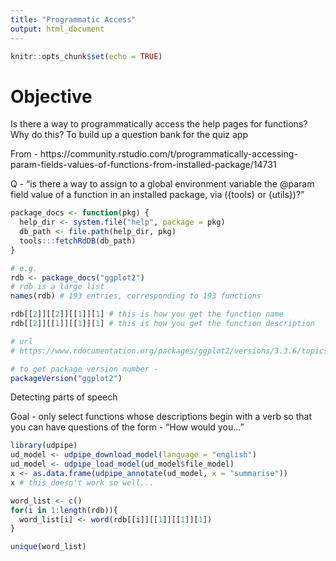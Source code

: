 ```yaml
---
title: "Programmatic Access"
output: html_document
---
```


```r
knitr::opts_chunk$set(echo = TRUE)
```

# Objective

Is there a way to programmatically access the help pages for functions?
Why do this? To build up a question bank for the quiz app

From - https://community.rstudio.com/t/programmatically-accessing-param-fields-values-of-functions-from-installed-package/14731

Q - "is there a way to assign to a global environment variable the @param field value of a function in an installed package, via ({tools} or {utils})?"

```r
package_docs <- function(pkg) {
  help_dir <- system.file("help", package = pkg)
  db_path <- file.path(help_dir, pkg)
  tools:::fetchRdDB(db_path)
}

# e.g.
rdb <- package_docs("ggplot2")
# rdb is a large list
names(rdb) # 193 entries, corresponding to 193 functions

rdb[[2]][[2]][[1]][1] # this is how you get the function name
rdb[[2]][[1]][[1]][1] # this is how you get the function description

# url
# https://www.rdocumentation.org/packages/ggplot2/versions/3.3.6/topics/add_theme

# to get package version number - 
packageVersion("ggplot2")
```

Detecting parts of speech

Goal - only select functions whose descriptions begin with a verb so that you can have questions of the form - 
"How would you..."
```r
library(udpipe)
ud_model <- udpipe_download_model(language = "english")
ud_model <- udpipe_load_model(ud_model$file_model)
x <- as.data.frame(udpipe_annotate(ud_model, x = "summarise"))
x # this doesn't work so well...

word_list <- c()
for(i in 1:length(rdb)){
  word_list[i] <- word(rdb[[i]][[1]][[1]][1])
}

unique(word_list)
```

